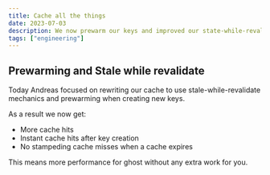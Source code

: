 ```yaml
---
title: Cache all the things
date: 2023-07-03
description: We now prewarm our keys and improved our state-while-revalidate mechanics
tags: ["engineering"]
---
```



## Prewarming and Stale while revalidate

Today Andreas focused on rewriting our cache to use stale-while-revalidate mechanics and prewarming when creating new keys.

As a result we now get:

- More cache hits
- Instant cache hits after key creation
- No stampeding cache misses when a cache expires

This means more performance for ghost without any extra work for you.
